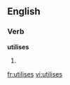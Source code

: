 
==English==

===Verb===
'''utilises'''

# {{third-person singular of|[[utilise]]}}

[[fr:utilises]]
[[vi:utilises]]